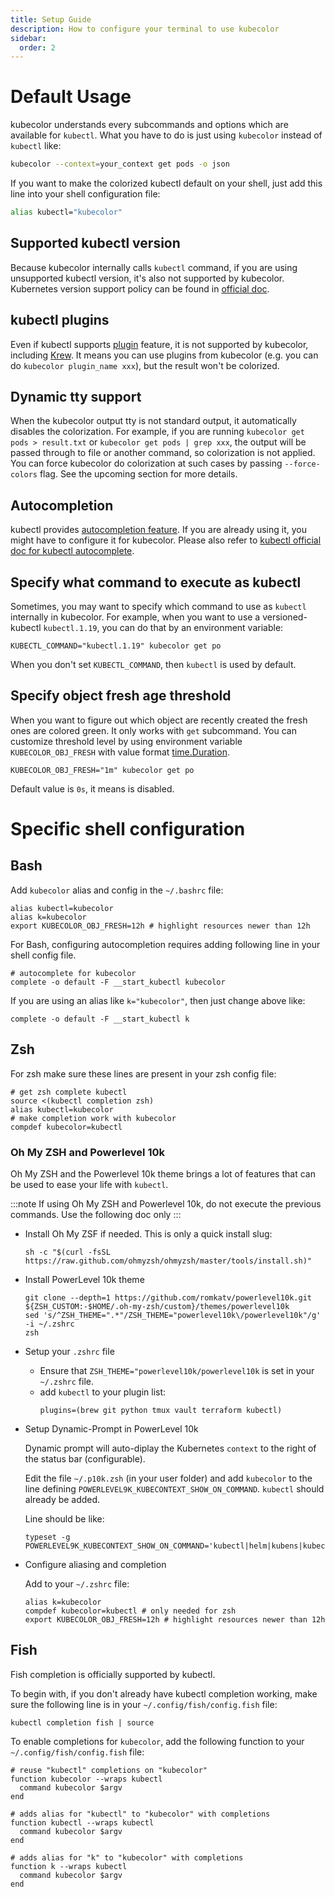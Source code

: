 ```yaml
---
title: Setup Guide
description: How to configure your terminal to use kubecolor
sidebar:
  order: 2
---
```


# Default Usage

kubecolor understands every subcommands and options which are available for `kubectl`. What you have to do is just using `kubecolor`
instead of `kubectl` like:

```sh
kubecolor --context=your_context get pods -o json
```

If you want to make the colorized kubectl default on your shell, just add this line into your shell configuration file:

```sh
alias kubectl="kubecolor"
```

## Supported kubectl version

Because kubecolor internally calls `kubectl` command, if you are using unsupported kubectl version, it's also not supported by kubecolor.
Kubernetes version support policy can be found in [official doc](https://kubernetes.io/docs/setup/release/version-skew-policy/).

## kubectl plugins

Even if kubectl supports [plugin](https://kubernetes.io/docs/tasks/extend-kubectl/kubectl-plugins/) feature, it is not supported by kubecolor, including [Krew](https://krew.sigs.k8s.io/).
It means you can use plugins from kubecolor (e.g. you can do `kubecolor plugin_name xxx`), but the result won't be colorized.

## Dynamic tty support

When the kubecolor output tty is not standard output, it automatically disables the colorization.
For example, if you are running `kubecolor get pods > result.txt` or `kubecolor get pods | grep xxx`, the output will be passed through to file or another command, so colorization is not applied.
You can force kubecolor do colorization at such cases by passing `--force-colors` flag. See the upcoming section for more details.

## Autocompletion

kubectl provides [autocompletion feature](https://kubernetes.io/docs/tasks/tools/install-kubectl/#enable-kubectl-autocompletion). If you are
already using it, you might have to configure it for kubecolor.
Please also refer to [kubectl official doc for kubectl autocomplete](https://kubernetes.io/docs/reference/kubectl/cheatsheet/#kubectl-autocomplete).

## Specify what command to execute as kubectl

Sometimes, you may want to specify which command to use as `kubectl` internally in kubecolor. For example, when you want to use a versioned-kubectl `kubectl.1.19`, you can do that by an environment variable:

```shell
KUBECTL_COMMAND="kubectl.1.19" kubecolor get po
```

When you don't set `KUBECTL_COMMAND`, then `kubectl` is used by default.

## Specify object fresh age threshold

When you want to figure out which object are recently created the fresh ones are colored green. It only works with `get` subcommand.
You can customize threshold level by using environment variable `KUBECOLOR_OBJ_FRESH` with value format [time.Duration](https://golang.org/pkg/time/#ParseDuration).

```shell
KUBECOLOR_OBJ_FRESH="1m" kubecolor get po
```

Default value is `0s`, it means is disabled.

# Specific shell configuration

## Bash

Add `kubecolor` alias and config in the `~/.bashrc` file:

```shell
alias kubectl=kubecolor
alias k=kubecolor
export KUBECOLOR_OBJ_FRESH=12h # highlight resources newer than 12h
```

For Bash, configuring autocompletion requires adding following line in your shell config file.

```shell
# autocomplete for kubecolor
complete -o default -F __start_kubectl kubecolor
```

If you are using an alias like `k="kubecolor"`, then just change above like:

```shell
complete -o default -F __start_kubectl k
```

## Zsh

For zsh make sure these lines are present in your zsh config file:

```shell
# get zsh complete kubectl
source <(kubectl completion zsh)
alias kubectl=kubecolor
# make completion work with kubecolor
compdef kubecolor=kubectl
```

### Oh My ZSH and Powerlevel 10k

Oh My ZSH and the Powerlevel 10k theme brings a lot of features that can be used to ease your life with `kubectl`.

:::note
    If using Oh My ZSH and Powerlevel 10k, do not execute the previous commands. Use the following doc only
:::


- Install Oh My ZSF if needed. This is only a quick install slug:

    ```shell
    sh -c "$(curl -fsSL https://raw.github.com/ohmyzsh/ohmyzsh/master/tools/install.sh)"
    ```

- Install PowerLevel 10k theme

    ```shell
    git clone --depth=1 https://github.com/romkatv/powerlevel10k.git ${ZSH_CUSTOM:-$HOME/.oh-my-zsh/custom}/themes/powerlevel10k
    sed 's/^ZSH_THEME=".*"/ZSH_THEME="powerlevel10k\/powerlevel10k"/g' -i ~/.zshrc
    zsh
    ```

- Setup your `.zshrc` file

    - Ensure that `ZSH_THEME="powerlevel10k/powerlevel10k` is set in your `~/.zshrc` file.
    - add `kubectl` to your plugin list:
        ```shell
        plugins=(brew git python tmux vault terraform kubectl)
        ```

- Setup Dynamic-Prompt in PowerLevel 10k

    Dynamic prompt will auto-diplay the Kubernetes `context` to the right of the status bar (configurable).

    Edit the file `~/.p10k.zsh` (in your user folder) and add `kubecolor` to the line defining `POWERLEVEL9K_KUBECONTEXT_SHOW_ON_COMMAND`. `kubectl` should already be added.
    
    Line should be like:

    ```shell
    typeset -g POWERLEVEL9K_KUBECONTEXT_SHOW_ON_COMMAND='kubectl|helm|kubens|kubectx|oc|istioctl|kogito|k9s|helmfile|flux|fluxctl|stern|kubeseal|skaffold|kubecolor'

    ```

- Configure aliasing and completion

    Add to your `~/.zshrc` file:

    ```shell
    alias k=kubecolor
    compdef kubecolor=kubectl # only needed for zsh
    export KUBECOLOR_OBJ_FRESH=12h # highlight resources newer than 12h
    ```


## Fish
Fish completion is officially supported by kubectl.

To begin with, if you don't already have kubectl completion working, make sure the following line is in your `~/.config/fish/config.fish` file:

```fish
kubectl completion fish | source
```

To enable completions for `kubecolor`, add the following function to your `~/.config/fish/config.fish` file:

```fish
# reuse "kubectl" completions on "kubecolor"
function kubecolor --wraps kubectl
  command kubecolor $argv
end

# adds alias for "kubectl" to "kubecolor" with completions
function kubectl --wraps kubectl
  command kubecolor $argv
end

# adds alias for "k" to "kubecolor" with completions
function k --wraps kubectl
  command kubecolor $argv
end
```